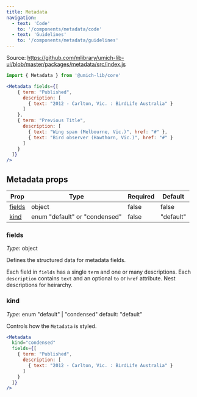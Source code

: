 ```yaml
---
title: Metadata
navigation:
  - text: 'Code'
    to: '/components/metadata/code'
  - text: 'Guidelines'
    to: '/components/metadata/guidelines'
---
```


Source: https://github.com/mlibrary/umich-lib-ui/blob/master/packages/metadata/src/index.js

```js
import { Metadata } from '@umich-lib/core'
```

```jsx live
<Metadata fields={[
    { term: "Published",
      description: [
        { text: "2012 - Carlton, Vic. : BirdLife Australia" }
      ]
    },
    { term: "Previous Title",
      description: [
        { text: "Wing span (Melbourne, Vic.)", href: "#" },
        { text: "Bird observer (Hawthorn, Vic.)", href: "#" }
      ]
    }
  ]}
/>
```

## Metadata props

|Prop|Type|Required|Default|
|----|----|--------|-------|
|[fields](#fields)|object|false|false|
|[kind](#kind)|enum "default" or "condensed"|false|"default"|

### fields

*Type*: object

Defines the structured data for metadata fields.

Each field in `fields` has a single `term` and one or many descriptions. Each `description` contains `text` and an optional `to` or `href` attribute. Nest descriptions for heirarchy.

### kind

*Type*: enum "default" | "condensed" default: "default"

Controls how the `Metadata` is styled.

```jsx live
<Metadata
  kind="condensed"
  fields={[
    { term: "Published",
      description: [
        { text: "2012 - Carlton, Vic. : BirdLife Australia" }
      ]
    }
  ]}
/>
```